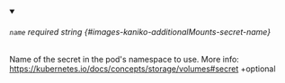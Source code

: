 
<details className="config-field" data-expandable="false" open>
<summary>

###### `name` <span class="config-field-required" data-required="false">required</span> <span class="config-field-type">string</span> <span class="config-field-default"></span> <span class="config-field-enum"></span> {#images-kaniko-additionalMounts-secret-name}

Name of the secret in the pod's namespace to use.
More info: https://kubernetes.io/docs/concepts/storage/volumes#secret
+optional

</summary>



</details>
